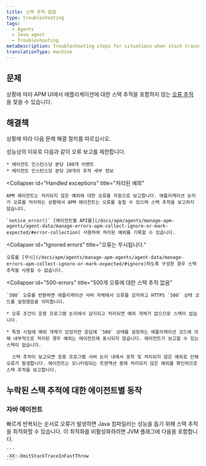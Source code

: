 ```yaml
---
title: 스택 추적 없음
type: troubleshooting
tags:
  - Agents
  - Java agent
  - Troubleshooting
metaDescription: Troubleshooting steps for situations when stack traces are missing for error traces with your New Relic Java app.
translationType: machine
---
```


## 문제

상황에 따라 APM UI에서 애플리케이션에 대한 스택 추적을 포함하지 않는 [오류 추적](/docs/apm/applications-menu/error-analytics/error-analytics-manage-error-traces) 을 찾을 수 있습니다.

## 해결책

상황에 따라 다음 문제 해결 절차를 따르십시오.

<CollapserGroup>
  <Collapser
    id="Caps on error reporting"
    title="오류 보고에 대한 한도"
  >
    성능상의 이유로 다음과 같이 오류 보고를 제한합니다.

    * 에이전트 인스턴스당 분당 100개 이벤트
    * 에이전트 인스턴스당 분당 20개의 추적 세부 정보
  </Collapser>

  <Collapser
    id="Handled exceptions"
    title="처리된 예외"
  >
    APM 에이전트는 처리되지 않은 예외에 대한 오류를 자동으로 보고합니다. 애플리케이션 논리가 오류를 처리하는 상황에서 APM 에이전트는 오류를 놓칠 수 있으며 스택 추적을 보고하지 않습니다.

    `notice_error()` [에이전트별 API를](/docs/apm/agents/manage-apm-agents/agent-data/manage-errors-apm-collect-ignore-or-mark-expected/#error-collection) 사용하여 처리된 예외를 기록할 수 있습니다.
  </Collapser>

  <Collapser
    id="Ignored errors"
    title="오류는 무시됩니다."
  >
    오류를 [무시](/docs/apm/agents/manage-apm-agents/agent-data/manage-errors-apm-collect-ignore-or-mark-expected/#ignore)하도록 구성한 경우 스택 추적을 사용할 수 없습니다.
  </Collapser>

  <Collapser
    id="500-errors"
    title="500개 오류에 대한 스택 추적 없음"
  >
    `500` 오류를 반환하면 애플리케이션 서버 자체에서 오류를 감지하고 HTTPS `500` 상태 코드를 설정했음을 의미합니다.

    * 오류 조건이 응용 프로그램 논리에서 감지되고 처리되면 예외 개체가 없으므로 스택이 없습니다.

    * 특정 시점에 예외 개체가 있었지만 응답에 `500` 상태를 설정하는 애플리케이션 코드에 의해 내부적으로 처리된 경우 예외는 에이전트에 표시되지 않습니다. 에이전트가 보고할 수 있는 스택이 없습니다.

      스택 추적이 보고되면 응용 프로그램 서버 논리 내에서 포착 및 처리되지 않은 예외로 인해 오류가 발생합니다. 에이전트는 모니터링되는 트랜잭션 중에 처리되지 않은 예외를 확인하므로 스택 추적을 보고합니다.
  </Collapser>
</CollapserGroup>

## 누락된 스택 추적에 대한 에이전트별 동작

### 자바 에이전트

<CollapserGroup>
  <Collapser
    id="repeated-errors"
    title="빠르게 반복되는 오류에 대한 스택 추적 없음"
  >
    빠르게 반복되는 순서로 오류가 발생하면 Java 컴파일러는 성능을 돕기 위해 스택 추적을 최적화할 수 있습니다. 이 최적화를 비활성화하려면 JVM 플래그에 다음을 포함합니다.

    ```
    -XX:-OmitStackTraceInFastThrow
    ```
  </Collapser>
</CollapserGroup>